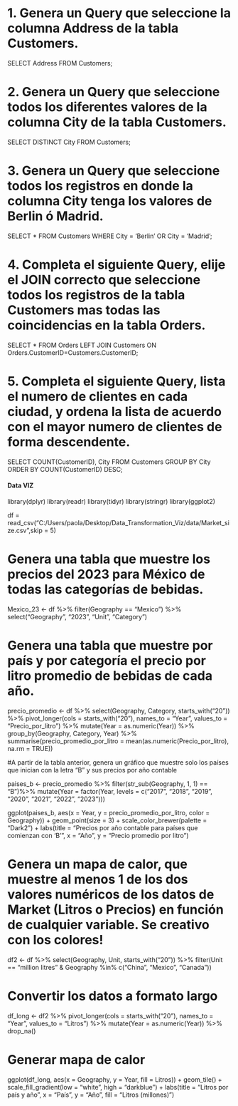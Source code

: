 
# 1. Genera un Query que seleccione la columna Address de la tabla Customers.

SELECT Address FROM Customers;

# 2. Genera un Query que seleccione todos los diferentes valores de la columna City de la tabla Customers.

SELECT DISTINCT City FROM Customers;


# 3. Genera un Query que seleccione todos los registros en donde la columna City tenga los valores de Berlin ó Madrid.

SELECT * FROM Customers WHERE City = 'Berlin' OR City = 'Madrid';

# 4. Completa el siguiente Query, elije el JOIN correcto que seleccione todos los registros de la tabla Customers mas todas las coincidencias en la tabla Orders.

SELECT *
FROM Orders
LEFT JOIN Customers ON Orders.CustomerID=Customers.CustomerID;

# 5. Completa el siguiente Query, lista el numero de clientes en cada ciudad, y ordena la lista de acuerdo con el mayor numero de clientes de forma descendente.

SELECT COUNT(CustomerID), City
FROM Customers
GROUP BY City
ORDER BY COUNT(CustomerID) DESC;

#### Data VIZ

library(dplyr)
library(readr)
library(tidyr)
library(stringr)
library(ggplot2)

df = read_csv("C:/Users/paola/Desktop/Data_Transformation_Viz/data/Market_size.csv",skip = 5)

# Genera una tabla que muestre los precios del 2023 para México de todas las categorías de bebidas.

Mexico_23 <- df %>%
  filter(Geography  == "Mexico") %>%
  select("Geography", "2023", "Unit", "Category")
  



# Genera una tabla que muestre por país y por categoría el precio por litro promedio de bebidas de cada año. 

precio_promedio <- df %>%
  select(Geography, Category, starts_with("20")) %>%
  pivot_longer(cols = starts_with("20"), names_to = "Year", values_to = "Precio_por_litro") %>%
  mutate(Year = as.numeric(Year)) %>%
  group_by(Geography, Category, Year) %>%
  summarise(precio_promedio_por_litro = mean(as.numeric(Precio_por_litro), na.rm = TRUE))

#A partir de la tabla anterior, genera un gráfico que muestre solo los países que inician con la letra “B” y sus precios por año contable 

paises_b <- precio_promedio %>%
  filter(str_sub(Geography, 1, 1) == "B")%>%
  mutate(Year = factor(Year, levels = c("2017", "2018", "2019", "2020", "2021", "2022", "2023")))
  
ggplot(paises_b, aes(x = Year, y = precio_promedio_por_litro, color = Geography)) +
  geom_point(size = 3) +
  scale_color_brewer(palette = "Dark2") +
  labs(title = "Precios por año contable para países que comienzan con 'B'",
       x = "Año", y = "Precio promedio por litro")

# Genera un mapa de calor, que muestre al menos 1 de los dos valores numéricos de los datos de Market (Litros o Precios) en función de cualquier variable. Se creativo con los colores!

df2 <- df %>%
  select(Geography, Unit, starts_with("20")) %>%
  filter(Unit == "million litres" & Geography %in% c("China", "Mexico", "Canada"))

# Convertir los datos a formato largo
df_long <- df2 %>%
  pivot_longer(cols = starts_with("20"), names_to = "Year", values_to = "Litros") %>%
  mutate(Year = as.numeric(Year)) %>%
  drop_na()

# Generar mapa de calor
ggplot(df_long, aes(x = Geography, y = Year, fill = Litros)) +
  geom_tile() +
  scale_fill_gradient(low = "white", high = "darkblue") +
  labs(title = "Litros por país y año",
       x = "País", y = "Año", fill = "Litros (millones)") 

  
  